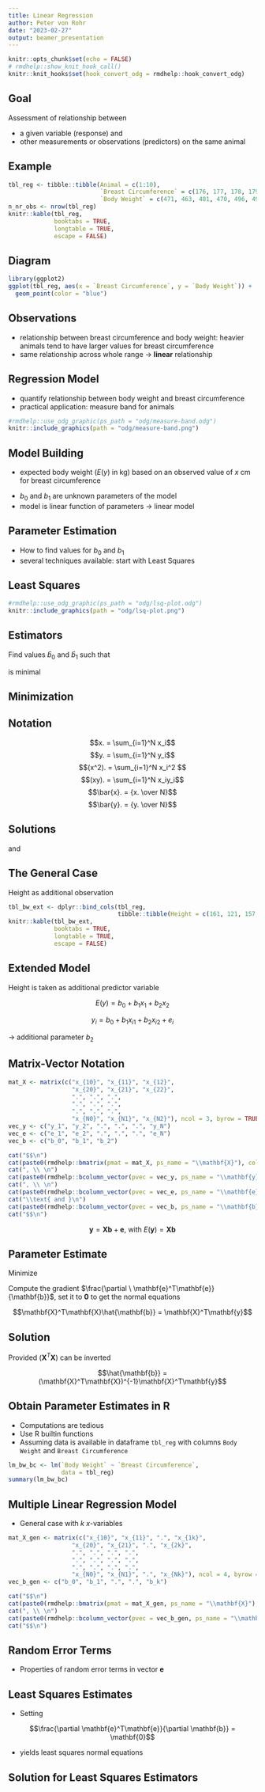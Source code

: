 ```yaml
---
title: Linear Regression
author: Peter von Rohr
date: "2023-02-27"
output: beamer_presentation
---
```


```r
knitr::opts_chunk$set(echo = FALSE)
# rmdhelp::show_knit_hook_call()
knitr::knit_hooks$set(hook_convert_odg = rmdhelp::hook_convert_odg)
```

## Goal

Assessment of relationship between 

- a given variable (response) and
- other measurements or observations (predictors) on the same animal


## Example

```r
tbl_reg <- tibble::tibble(Animal = c(1:10),
                          `Breast Circumference` = c(176, 177, 178, 179, 179, 180, 181, 182,183, 184),
                          `Body Weight` = c(471, 463, 481, 470, 496, 491, 518, 511, 510, 541))
n_nr_obs <- nrow(tbl_reg)
knitr::kable(tbl_reg,
             booktabs = TRUE,
             longtable = TRUE,
             escape = FALSE)
```


## Diagram

```r
library(ggplot2)
ggplot(tbl_reg, aes(x = `Breast Circumference`, y = `Body Weight`)) +
  geom_point(color = "blue") 
```


## Observations

- relationship between breast circumference and body weight: heavier animals tend to have larger values for breast circumference
- same relationship across whole range $\rightarrow$ __linear__ relationship


## Regression Model

- quantify relationship between body weight and breast circumference
- practical application: measure band for animals

```r
#rmdhelp::use_odg_graphic(ps_path = "odg/measure-band.odg")
knitr::include_graphics(path = "odg/measure-band.png")
```


## Model Building

- expected body weight ($E(y)$ in kg) based on an observed value of $x$ cm for breast circumference

\begin{equation}
E(y) = b_0 + b_1 * x \notag
\end{equation}

- $b_0$ and $b_1$ are unknown parameters of the model
- model is linear function of parameters $\rightarrow$ linear model


## Parameter Estimation

- How to find values for $b_0$ and $b_1$
- several techniques available: start with Least Squares


## Least Squares

```r
#rmdhelp::use_odg_graphic(ps_path = "odg/lsq-plot.odg")
knitr::include_graphics(path = "odg/lsq-plot.png")
```


## Estimators

Find values $\hat{b}_0$ and $\hat{b}_1$ such that 

\begin{equation}
\mathbf{e}^T\mathbf{e} = \sum_{i=1}^N e_i^2 = \sum_{i=1}^N \left[ y_i - E(e_i) \right]^2 = \sum_{i=1}^N \left[ y_i - b_0 - b_1*x_i \right]^2 \notag
\end{equation}

is minimal


## Minimization

\begin{align}
\frac{\partial\mathbf{e}^T\mathbf{e}}{\partial b_0} &= -2 \sum_{i=1}^N \left[y_i - b_0 - b_1x_i\right]  \notag \\
  &= -2\left[\sum_{i=1}^N y_i - Nb_0 - b_1\sum_{i=1}^N x_i\right] \notag
\end{align}

\begin{align}
\frac{\partial\mathbf{e}^T\mathbf{e}}{\partial b_1} &= -2 \sum_{i=1}^N x_i\left[y_i - b_0 - b_1x_i\right] \notag \\
  &= -2 \left[\sum_{i=1}^N x_iy_i - b_0 \sum_{i=1}^N x_i - b_1 \sum_{i=1}^N x_i^2 \right]\notag
\end{align}


## Notation

$$x. = \sum_{i=1}^N x_i$$
$$y. = \sum_{i=1}^N y_i$$
$$(x^2). = \sum_{i=1}^N x_i^2 $$ 
$$(xy). = \sum_{i=1}^N x_iy_i$$
$$\bar{x}. = {x. \over N}$$
$$\bar{y}. = {y. \over N}$$


## Solutions

\begin{equation}
\hat{b}_0 = \bar{y}. - \hat{b}_1\bar{x}.  \notag
\end{equation}

and

\begin{equation}
\hat{b}_1 = \frac{(xy). - N\bar{x}.\bar{y}.}{(x^2). - N\bar{x}.^2} \notag
\end{equation}


## The General Case
Height as additional observation 

```r
tbl_bw_ext <- dplyr::bind_cols(tbl_reg, 
                               tibble::tibble(Height = c(161, 121, 157, 165, 136, 123, 163, 149, 143, 130)))
knitr::kable(tbl_bw_ext,
             booktabs = TRUE,
             longtable = TRUE,
             escape = FALSE)
```


## Extended Model
Height is taken as additional predictor variable

$$E(y) = b_0 + b_1x_1 + b_2x_2$$

$$y_i = b_0 + b_1x_{i1} + b_2x_{i2} + e_i$$

$\rightarrow$ additional parameter $b_2$


## Matrix-Vector Notation

```r
mat_X <- matrix(c("x_{10}", "x_{11}", "x_{12}",
                  "x_{20}", "x_{21}", "x_{22}",
                  ".", ".", ".",
                  ".", ".", ".",
                  ".", ".", ".",
                  "x_{N0}", "x_{N1}", "x_{N2}"), ncol = 3, byrow = TRUE)
vec_y <- c("y_1", "y_2", ".", ".", ".", "y_N")
vec_e <- c("e_1", "e_2", ".", ".", ".", "e_N")
vec_b <- c("b_0", "b_1", "b_2")

cat("$$\n")
cat(paste0(rmdhelp::bmatrix(pmat = mat_X, ps_name = "\\mathbf{X}"), collapse = ""), "\n")
cat(", \\ \n")
cat(paste0(rmdhelp::bcolumn_vector(pvec = vec_y, ps_name = "\\mathbf{y}")))
cat(", \\ \n")
cat(paste0(rmdhelp::bcolumn_vector(pvec = vec_e, ps_name = "\\mathbf{e}")))
cat("\\text{ and }\n")
cat(paste0(rmdhelp::bcolumn_vector(pvec = vec_b, ps_name = "\\mathbf{b}")))
cat("$$\n")
```

$$\mathbf{y} = \mathbf{X}\mathbf{b} + \mathbf{e} \text{, with } E(\mathbf{y}) = \mathbf{X}\mathbf{b}$$

## Parameter Estimate
Minimize

\begin{align}
\mathbf{e}^T\mathbf{e} &= \left[\mathbf{y} - E(\mathbf{y}) \right]^T\left[\mathbf{y} - E(\mathbf{y}) \right] \notag \\
                       &= \left[\mathbf{y} - \mathbf{Xb} \right]^T\left[\mathbf{y} - \mathbf{Xb} \right]\notag \\
                       &= \mathbf{y}^T\mathbf{y} - 2 \mathbf{b}^T\mathbf{X}^T\mathbf{y} + \mathbf{b}^T\mathbf{X}^T\mathbf{X}\mathbf{b} \notag
\end{align}

Compute the gradient $\frac{\partial \ \mathbf{e}^T\mathbf{e}}{\mathbf{b}}$, set it to $\mathbf{0}$ to get the normal equations

$$\mathbf{X}^T\mathbf{X}\hat{\mathbf{b}} = \mathbf{X}^T\mathbf{y}$$

## Solution
Provided $(\mathbf{X}^T\mathbf{X})$ can be inverted

$$\hat{\mathbf{b}} = (\mathbf{X}^T\mathbf{X})^{-1}\mathbf{X}^T\mathbf{y}$$


## Obtain Parameter Estimates in R

* Computations are tedious
* Use R builtin functions
* Assuming data is available in dataframe `tbl_reg` with columns `Body Weight` and `Breast Circumference`

\vspace{3ex}

```r
lm_bw_bc <- lm(`Body Weight` ~ `Breast Circumference`, 
               data = tbl_reg)
summary(lm_bw_bc)
```


## Multiple Linear Regression Model

\begin{equation}
\mathbf{y} = \mathbf{X}\mathbf{b} + \mathbf{e} \text{, with } E(\mathbf{y}) = \mathbf{X}\mathbf{b} \notag
\end{equation}

* General case with $k$ $x$-variables

```r
mat_X_gen <- matrix(c("x_{10}", "x_{11}", ".", "x_{1k}",
                  "x_{20}", "x_{21}", ".", "x_{2k}",
                  ".", ".", ".", ".",
                  ".", ".", ".", ".",
                  ".", ".", ".", ".",
                  "x_{N0}", "x_{N1}", ".", "x_{Nk}"), ncol = 4, byrow = TRUE)
vec_b_gen <- c("b_0", "b_1", ".", ".", "b_k")

cat("$$\n")
cat(paste0(rmdhelp::bmatrix(pmat = mat_X_gen, ps_name = "\\mathbf{X}"), collapse = ""), "\n")
cat(", \\ \n")
cat(paste0(rmdhelp::bcolumn_vector(pvec = vec_b_gen, ps_name = "\\mathbf{b}")))
cat("$$\n")
```


## Random Error Terms

* Properties of random error terms in vector $\mathbf{e}$

\begin{equation}
E(\mathbf{e}) = \mathbf{0}  \notag
\end{equation}

\begin{equation}
var(\mathbf{e}) = E\left[\mathbf{e} - E(\mathbf{e}) \right]\left[\mathbf{e} - E(\mathbf{e}) \right]^T 
= E(\mathbf{e}\mathbf{e}^T) = \sigma^2 \mathbf{I}_N \notag
\end{equation}


## Least Squares Estimates

\begin{align}
\mathbf{e}^T\mathbf{e} &= \left[\mathbf{y} - E(\mathbf{y}) \right]^T\left[\mathbf{y} - E(\mathbf{y}) \right] \notag \\
                       &= \left[\mathbf{y} - \mathbf{Xb} \right]^T\left[\mathbf{y} - \mathbf{Xb} \right]\notag \\
                       &= \mathbf{y}^T\mathbf{y} - 2 \mathbf{b}^T\mathbf{X}^T\mathbf{y} + \mathbf{b}^T\mathbf{X}^T\mathbf{X}\mathbf{b} \notag
\end{align}

* Setting

$$\frac{\partial \mathbf{e}^T\mathbf{e}}{\partial \mathbf{b}} = \mathbf{0}$$

* yields least squares normal equations

\begin{equation}
\mathbf{X}^T\mathbf{X}\hat{\mathbf{b}} = \mathbf{X}^T\mathbf{y} \notag
\end{equation}


## Solution for Least Squares Estimators


\begin{equation}
\hat{\mathbf{b}} = (\mathbf{X}^T\mathbf{X})^{-1}\mathbf{X}^T\mathbf{y} \notag
\end{equation}

